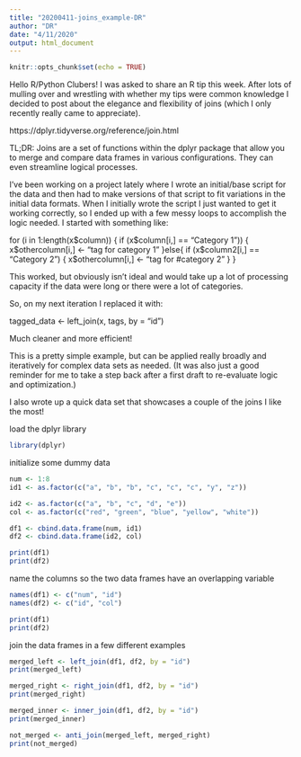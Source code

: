 ```yaml
---
title: "20200411-joins_example-DR"
author: "DR"
date: "4/11/2020"
output: html_document
---
```

```r
knitr::opts_chunk$set(echo = TRUE)
```

Hello R/Python Clubers! I was asked to share an R tip this week. After lots of mulling over and wrestling with whether my tips were common knowledge I decided to post about the elegance and flexibility of joins (which I only recently really came to appreciate). 

https://dplyr.tidyverse.org/reference/join.html

TL;DR: Joins are a set of functions within the dplyr package that allow you to merge and compare data frames in various configurations. They can even streamline logical processes.

 

I've been working on a project lately where I wrote an initial/base script for the data and then had to make versions of that script to fit variations in the initial data formats. When I initially wrote the script I just wanted to get it working correctly, so I ended up with a few messy loops to accomplish the logic needed. I started with something like:

for (i in 1:length(x$column)) {
if (x$column[i,] == “Category 1”)) {
                       x$othercolumn[i,] <- “tag for category 1”
           }else{
                       if (x$column2[i,] == “Category 2”) {
                                   x$othercolumn[i,] <- “tag for #category 2”
           }
}

This worked, but obviously isn’t ideal and would take up a lot of processing capacity if the data were long or there were a lot of categories.

So, on my next iteration I replaced it with:

tagged_data <- left_join(x, tags, by = “id”)

Much cleaner and more efficient!

This is a pretty simple example, but can be applied really broadly and iteratively for complex data sets as needed. (It was also just a good reminder for me to take a step back after a first draft to re-evaluate logic and optimization.)

I also wrote up a quick data set that showcases a couple of the joins I like the most!

load the dplyr library

```r
library(dplyr)
```

initialize some dummy data

```r
num <- 1:8
id1 <- as.factor(c("a", "b", "b", "c", "c", "c", "y", "z"))

id2 <- as.factor(c("a", "b", "c", "d", "e"))
col <- as.factor(c("red", "green", "blue", "yellow", "white"))

df1 <- cbind.data.frame(num, id1)
df2 <- cbind.data.frame(id2, col)

print(df1)
print(df2)
```

name the columns so the two data frames have an overlapping variable

```r
names(df1) <- c("num", "id")
names(df2) <- c("id", "col")

print(df1)
print(df2)

```

join the data frames in a few different examples

```r
merged_left <- left_join(df1, df2, by = "id")
print(merged_left)
```

```r
merged_right <- right_join(df1, df2, by = "id")
print(merged_right)
```

```r
merged_inner <- inner_join(df1, df2, by = "id")
print(merged_inner)
```
```r
not_merged <- anti_join(merged_left, merged_right)
print(not_merged)
```
